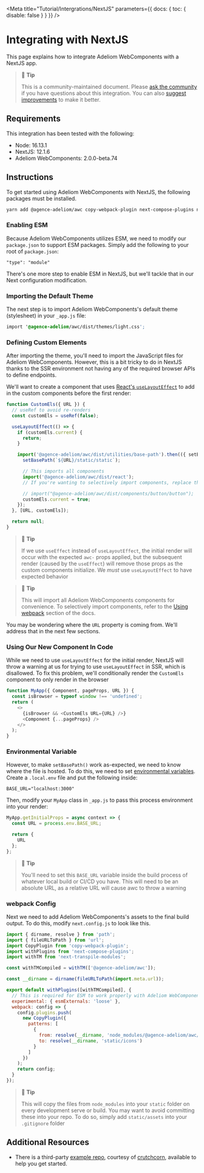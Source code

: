 
<Meta title="Tutorial/Intergrations/NextJS" parameters={{ docs: { toc: { disable: false } } }} />

# Integrating with NextJS

This page explains how to integrate Adeliom WebComponents with a NextJS app.

> 📘 **Tip**
>
> This is a community-maintained document. Please [ask the community](/resources/community) if you have questions about this integration. You can also [suggest improvements](https://github.com/agence-adeliom/awc/blob/main/docs/tutorials/integrating-with-nextjs.md) to make it better.

## Requirements

This integration has been tested with the following:

- Node: 16.13.1
- NextJS: 12.1.6
- Adeliom WebComponents: 2.0.0-beta.74

## Instructions

To get started using Adeliom WebComponents with NextJS, the following packages must be installed.

```bash
yarn add @agence-adeliom/awc copy-webpack-plugin next-compose-plugins next-transpile-modules
```

### Enabling ESM

Because Adeliom WebComponents utilizes ESM, we need to modify our `package.json` to support ESM packages. Simply add the following to
your root of `package.json`:

```
"type": "module"
```

There's one more step to enable ESM in NextJS, but we'll tackle that in our Next configuration modification.

### Importing the Default Theme

The next step is to import Adeliom WebComponents's default theme (stylesheet) in your `_app.js` file:

```css
import '@agence-adeliom/awc/dist/themes/light.css';
```

### Defining Custom Elements

After importing the theme, you'll need to import the JavaScript files for Adeliom WebComponents. However, this is a bit tricky to do in NextJS thanks to the SSR environment not having any of the required browser APIs to define endpoints.

We'll want to create a component that uses [React's `useLayoutEffect`](https://reactjs.org/docs/hooks-reference.html#uselayouteffect) to add in the custom components before the first render:

```javascript
function CustomEls({ URL }) {
  // useRef to avoid re-renders
  const customEls = useRef(false);

  useLayoutEffect(() => {
    if (customEls.current) {
      return;
    }

    import('@agence-adeliom/awc/dist/utilities/base-path').then(({ setBasePath }) => {
      setBasePath(`${URL}/static/static`);

      // This imports all components
      import('@agence-adeliom/awc/dist/react');
      // If you're wanting to selectively import components, replace this line with your own definitions

      // import("@agence-adeliom/awc/dist/components/button/button");
      customEls.current = true;
    });
  }, [URL, customEls]);

  return null;
}
```

> 📘 **Tip**
>
> If we use `useEffect` instead of `useLayoutEffect`, the initial render will occur with the expected `awc-` props applied, but the subsequent render (caused by the `useEffect`) will remove those props as the custom components initialize. We _must_ use `useLayoutEffect` to have expected behavior

> 📘 **Tip**
>
> This will import all Adeliom WebComponents components for convenience. To selectively import components, refer to the [Using webpack](?path=/docs/getting-started-installation--docs#using-webpack) section of the docs.

You may be wondering where the `URL` property is coming from. We'll address that in the next few sections.

### Using Our New Component In Code

While we need to use `useLayoutEffect` for the initial render, NextJS will throw a warning at us for trying to use `useLayoutEffect` in SSR, which is disallowed. To fix this problem, we'll conditionally render the `CustomEls` component to only render in the browser

```javascript
function MyApp({ Component, pageProps, URL }) {
  const isBrowser = typeof window !== 'undefined';
  return (
    <>
      {isBrowser && <CustomEls URL={URL} />}
      <Component {...pageProps} />
    </>
  );
}
```

### Environmental Variable

However, to make `setBasePath()` work as-expected, we need to know where the file is hosted. To do this, we need to set [environmental variables](https://nextjs.org/docs/basic-features/environment-variables). Create a `.local.env` file and put the following inside:

```
BASE_URL="localhost:3000"
```

Then, modify your `MyApp` class in `_app.js` to pass this process environment into your render:

```javascript
MyApp.getInitialProps = async context => {
  const URL = process.env.BASE_URL;

  return {
    URL
  };
};
```

> 📘 **Tip**
>
> You'll need to set this `BASE_URL` variable inside the build process of whatever local build or CI/CD you have. This will need to be an absolute URL, as a relative URL will cause awc to throw a warning

### webpack Config

Next we need to add Adeliom WebComponents's assets to the final build output. To do this, modify `next.config.js` to look like this.

```javascript
import { dirname, resolve } from 'path';
import { fileURLToPath } from 'url';
import CopyPlugin from 'copy-webpack-plugin';
import withPlugins from 'next-compose-plugins';
import withTM from 'next-transpile-modules';

const withTMCompiled = withTM(['@agence-adeliom/awc']);

const __dirname = dirname(fileURLToPath(import.meta.url));

export default withPlugins([withTMCompiled], {
  // This is required for ESM to work properly with Adeliom WebComponents
  experimental: { esmExternals: 'loose' },
  webpack: config => {
    config.plugins.push(
      new CopyPlugin({
        patterns: [
          {
            from: resolve(__dirname, 'node_modules/@agence-adeliom/awc/dist/assets/icons'),
            to: resolve(__dirname, 'static/icons')
          }
        ]
      })
    );
    return config;
  }
});
```

> 📘 **Tip**
>
> This will copy the files from `node_modules` into your `static` folder on every development serve or build. You may want to avoid committing these into your repo. To do so, simply add `static/assets` into your `.gitignore` folder

## Additional Resources

- There is a third-party [example repo](https://github.com/crutchcorn/nextjs-shoelace-example), courtesy of [crutchcorn](https://github.com/crutchcorn), available to help you get started.
